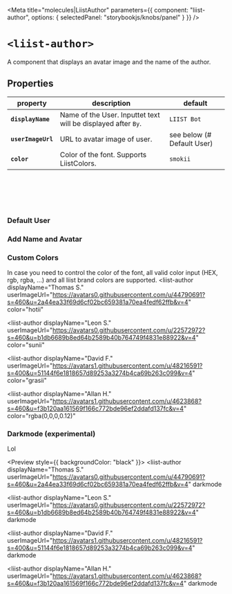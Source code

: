 
<Meta
  title="molecules|LiistAuthor"
  parameters={{
    component: "liist-author",
    options: { selectedPanel: "storybookjs/knobs/panel" }
  }}
/>

# `<liist-author>`

A component that displays an avatar image and the name of the author.

## Properties

| property               | description                                                    | default     |
| ---------------------- | -------------------------------------------------------------- | ----------- |
| **`displayName`**      | Name of the User. Inputtet text will be displayed after `By`.  | `LIIST Bot` |
| **`userImageUrl`**     | URL to avatar image of user.                                   | see below (# Default User) |
| **`color`**            | Color of the font. Supports LiistColors.                       | `smokii`    |

<br></br>
<br></br>

### Default User
<Preview>
  <liist-author></liist-author>
</Preview>

### Add Name and Avatar
<Preview>
  <liist-author
    displayName="Thomas S."
    userImageUrl="https://avatars0.githubusercontent.com/u/44790691?s=460&u=2a44ea33f69d6cf02bc659381a70ea4fedf62ffb&v=4"
  ></liist-author>
  <liist-author
    displayName="Leon S."
    userImageUrl="https://avatars0.githubusercontent.com/u/22572972?s=460&u=b1db6689b8ed64b2589b40b764749f4831e88922&v=4"
  ></liist-author>
  <liist-author
    displayName="David F."
    userImageUrl="https://avatars1.githubusercontent.com/u/48216591?s=400&u=51144f6e1818657d89253a3274b4ca69b263c099&v=4"
  ></liist-author>
  <liist-author
    displayName="Allan H."
    userImageUrl="https://avatars1.githubusercontent.com/u/4623868?s=460&u=f3b120aa161569f166c772bde96ef2ddafd137fc&v=4"
  ></liist-author>
</Preview>


### Custom Colors
In case you need to control the color of the font, all valid color input (HEX, rgb, rgba, ...) and all liist brand colors are supported.
<Preview>
  <liist-author
    displayName="Thomas S."
    userImageUrl="https://avatars0.githubusercontent.com/u/44790691?s=460&u=2a44ea33f69d6cf02bc659381a70ea4fedf62ffb&v=4"
    color="hotii"
  ></liist-author>
  <liist-author
    displayName="Leon S."
    userImageUrl="https://avatars0.githubusercontent.com/u/22572972?s=460&u=b1db6689b8ed64b2589b40b764749f4831e88922&v=4"
    color="sunii"
  ></liist-author>
  <liist-author
    displayName="David F."
    userImageUrl="https://avatars1.githubusercontent.com/u/48216591?s=400&u=51144f6e1818657d89253a3274b4ca69b263c099&v=4"
    color="grasii"
  ></liist-author>
  <liist-author
    displayName="Allan H."
    userImageUrl="https://avatars1.githubusercontent.com/u/4623868?s=460&u=f3b120aa161569f166c772bde96ef2ddafd137fc&v=4"
    color="rgba(0,0,0,0.12)"
  ></liist-author>
</Preview>

### Darkmode (experimental)
Lol

<Preview style={{ backgroundColor: "black" }}>
  <liist-author
    displayName="Thomas S."
    userImageUrl="https://avatars0.githubusercontent.com/u/44790691?s=460&u=2a44ea33f69d6cf02bc659381a70ea4fedf62ffb&v=4"
    darkmode
  ></liist-author>
  <liist-author
    displayName="Leon S."
    userImageUrl="https://avatars0.githubusercontent.com/u/22572972?s=460&u=b1db6689b8ed64b2589b40b764749f4831e88922&v=4"
    darkmode
  ></liist-author>
  <liist-author
    displayName="David F."
    userImageUrl="https://avatars1.githubusercontent.com/u/48216591?s=400&u=51144f6e1818657d89253a3274b4ca69b263c099&v=4"
    darkmode
  ></liist-author>
  <liist-author
    displayName="Allan H."
    userImageUrl="https://avatars1.githubusercontent.com/u/4623868?s=460&u=f3b120aa161569f166c772bde96ef2ddafd137fc&v=4"
    darkmode
  ></liist-author>
</Preview>
